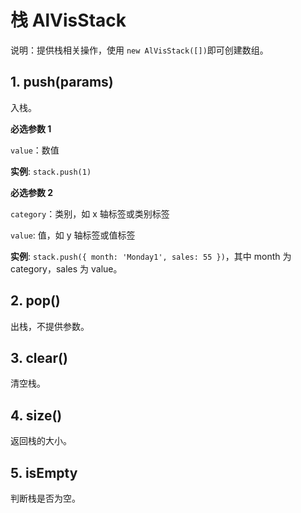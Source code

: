 # 栈 AlVisStack

说明：提供栈相关操作，使用 `new AlVisStack([])`即可创建数组。

## 1. push(params)

入栈。

**必选参数 1**

`value`：数值

**实例**: `stack.push(1)`

**必选参数 2**

`category`：类别，如 x 轴标签或类别标签

`value`: 值，如 y 轴标签或值标签

**实例**: `stack.push({ month: 'Monday1', sales: 55 })`，其中 month 为 category，sales 为 value。

## 2. pop()

出栈，不提供参数。

## 3. clear()

清空栈。

## 4. size()

返回栈的大小。

## 5. isEmpty

判断栈是否为空。
